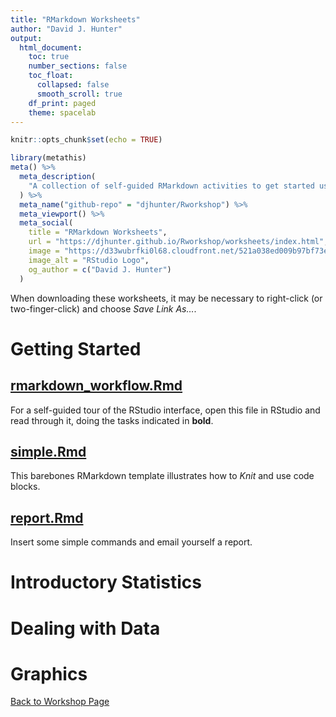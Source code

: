 ```yaml
---
title: "RMarkdown Worksheets"
author: "David J. Hunter"
output:
  html_document:
    toc: true
    number_sections: false
    toc_float:
      collapsed: false
      smooth_scroll: true
    df_print: paged
    theme: spacelab
---
```


```r
knitr::opts_chunk$set(echo = TRUE)
```

```r
library(metathis)
meta() %>%
  meta_description(
    "A collection of self-guided RMarkdown activities to get started using R and RStudio."
  ) %>%
  meta_name("github-repo" = "djhunter/Rworkshop") %>%
  meta_viewport() %>%
  meta_social(
    title = "RMarkdown Worksheets",
    url = "https://djhunter.github.io/Rworkshop/worksheets/index.html",
    image = "https://d33wubrfki0l68.cloudfront.net/521a038ed009b97bf73eb0a653b1cb7e66645231/8e3fd/assets/img/rstudio-icon.png",
    image_alt = "RStudio Logo",
    og_author = c("David J. Hunter")
  )
```

When downloading these worksheets, it may be necessary to right-click (or two-finger-click) and choose *Save Link As...*.

# Getting Started

## [rmarkdown_workflow.Rmd](rmarkdown_workflow.Rmd)

For a self-guided tour of the RStudio interface, open this file in RStudio and read through it, doing the tasks indicated in **bold**.

## [simple.Rmd](simple.Rmd) 

This barebones RMarkdown template illustrates how to *Knit* and use code blocks. 

## [report.Rmd](report.Rmd)

Insert some simple commands and email yourself a report.

# Introductory Statistics

# Dealing with Data

# Graphics

[Back to Workshop Page](../index.html)